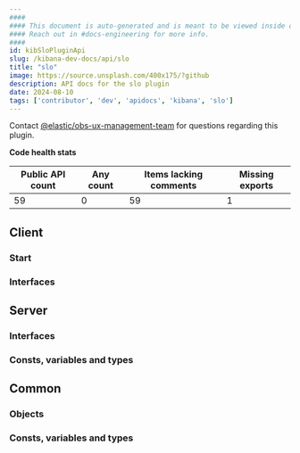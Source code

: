 ```yaml
---
####
#### This document is auto-generated and is meant to be viewed inside our experimental, new docs system.
#### Reach out in #docs-engineering for more info.
####
id: kibSloPluginApi
slug: /kibana-dev-docs/api/slo
title: "slo"
image: https://source.unsplash.com/400x175/?github
description: API docs for the slo plugin
date: 2024-08-10
tags: ['contributor', 'dev', 'apidocs', 'kibana', 'slo']
---
```




Contact [@elastic/obs-ux-management-team](https://github.com/orgs/elastic/teams/obs-ux-management-team) for questions regarding this plugin.

**Code health stats**

| Public API count  | Any count | Items lacking comments | Missing exports |
|-------------------|-----------|------------------------|-----------------|
| 59 | 0 | 59 | 1 |

## Client

### Start
<DocDefinitionList data={[sloObj.client.start]}/>

### Interfaces
<DocDefinitionList data={sloObj.client.interfaces}/>

## Server

### Interfaces
<DocDefinitionList data={sloObj.server.interfaces}/>

### Consts, variables and types
<DocDefinitionList data={sloObj.server.misc}/>

## Common

### Objects
<DocDefinitionList data={sloObj.common.objects}/>

### Consts, variables and types
<DocDefinitionList data={sloObj.common.misc}/>

